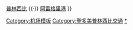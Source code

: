 {{Navbox
|name = 聖多美普林西比機場
|title = {{flagicon|STP}} [[聖多美與普林西比機場列表|聖多美與普林西比機場]]
|list1  =  [[聖多美國際機場|聖多美]] {{·}} [[普林西比機場|普林西比]] {{·}} [[阿雷格里港機場|阿雷格里港]]
}}
<noinclude>
[[Category:机场模板]]
[[Category:聖多美普林西比交通]]
[[Category:聖多美普林西比機場|*]]

</noinclude>
